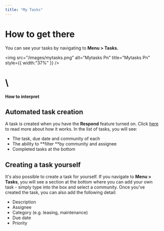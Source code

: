 ```yaml
---
title: "My Tasks"
---
```


# **How to get there**

You can see your tasks by navigating to **Menu \> Tasks.**

<img
  src="/images/mytasks.png"
  alt="Mytasks Pn"
  title="Mytasks Pn"
  style={{ width:"37%" }}
/>

# \
**How to interpret**

## **Automated task creation**

A task is created when you have the **Respond** feature turned on. Click [<u>here</u>](https://help.travtus.com/en/articles/9172791-how-does-it-work#h_2630ea84b1) to read more about how it works. In the list of tasks, you will see:

- The task, due date and community of each
- The ability to **filter **by community and assignee
- Completed tasks at the bottom

## **Creating a task yourself**

It's also possible to create a task for yourself. If you navigate to **Menu \> Tasks**, you will see a section at the bottom where you can add your own task - simply type into the box and select a community. Once you've created the task, you can also add the following detail:

- Description
- Assignee
- Category (e.g. leasing, maintenance)
- Due date
- Priority